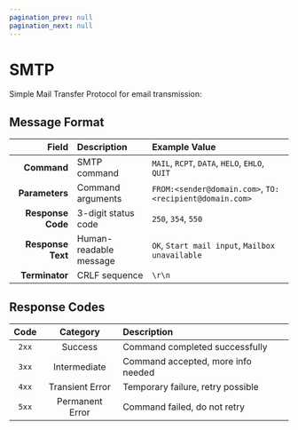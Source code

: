 ```yaml
---
pagination_prev: null
pagination_next: null
---
```


# SMTP

Simple Mail Transfer Protocol for email transmission:

## Message Format

|Field|Description|Example Value|
|--:|:--|:--|
|**Command**|SMTP command|`MAIL`, `RCPT`, `DATA`, `HELO`, `EHLO`, `QUIT`|
|**Parameters**|Command arguments|`FROM:<sender@domain.com>`, `TO:<recipient@domain.com>`|
|**Response Code**|3-digit status code|`250`, `354`, `550`|
|**Response Text**|Human-readable message|`OK`, `Start mail input`, `Mailbox unavailable`|
|**Terminator**|CRLF sequence|`\r\n`|

## Response Codes

|Code|Category|Description|
|:-:|:-:|:--|
|`2xx`|Success|Command completed successfully|
|`3xx`|Intermediate|Command accepted, more info needed|
|`4xx`|Transient Error|Temporary failure, retry possible|
|`5xx`|Permanent Error|Command failed, do not retry|
